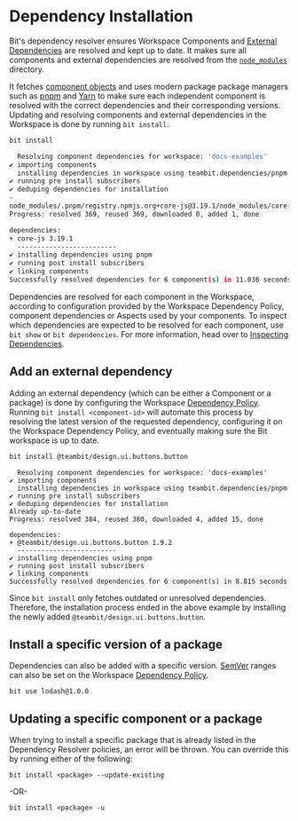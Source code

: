 # Dependency Installation

Bit's dependency resolver ensures Workspace Components and [External Dependencies](/dependencies/dependencies-overview) are resolved and kept up to date. It makes sure all components and external 
dependencies are resolved from the [`node_modules`](/dependencies/node_modules) directory.

It fetches [component objects](/components/component-objects) and uses modern package package managers such as [pnpm](https://pnpm.io/) and [Yarn](https://yarnpkg.com/) to make sure each independent component is resolved with the correct dependencies and their corresponding versions.
Updating and resolving components and external dependencies in the Workspace is done by running `bit install`.


```bash
bit install
```

```bash
  Resolving component dependencies for workspace: 'docs-examples'
✔ importing components
  installing dependencies in workspace using teambit.dependencies/pnpm
✔ running pre install subscribers
✔ deduping dependencies for installation
-
node_modules/.pnpm/registry.npmjs.org+core-js@3.19.1/node_modules/core-js: Running postinstall script, done in 87ms
Progress: resolved 369, reused 369, downloaded 0, added 1, done

dependencies:
+ core-js 3.19.1
  -------------------------
✔ installing dependencies using pnpm
✔ running post install subscribers
✔ linking components
Successfully resolved dependencies for 6 component(s) in 11.036 seconds
```

Dependencies are resolved for each component in the Workspace, according to configuration provided by the Workspace Dependency Policy, component dependencies or Aspects used by
your components. 
To inspect which dependencies are expected to be resolved for each component, use `bit show` or `bit dependencies`. For more information, head over to 
[Inspecting Dependencies](/dependencies/inspecting-dependencies).

## Add an external dependency
Adding an external dependency (which can be either a Component or a package) is done by configuring the Workspace [Dependency Policy](/dependencies/dependency-policy).
Running `bit install <component-id>` will automate this process by resolving the latest version of the requested dependency, configuring it on the Workspace Dependency Policy, and
eventually making sure the Bit workspace is up to date.

```bash
bit install @teambit/design.ui.buttons.button
```

```
  Resolving component dependencies for workspace: 'docs-examples'
✔ importing components
  installing dependencies in workspace using teambit.dependencies/pnpm
✔ running pre install subscribers
✔ deduping dependencies for installation
Already up-to-date
Progress: resolved 384, reused 380, downloaded 4, added 15, done

dependencies:
+ @teambit/design.ui.buttons.button 1.9.2
  -------------------------
✔ installing dependencies using pnpm
✔ running post install subscribers
✔ linking components
Successfully resolved dependencies for 6 component(s) in 8.815 seconds
```

Since `bit install` only fetches outdated or unresolved dependencies. Therefore, the installation process ended in the above example by installing the newly added `@teambit/design.ui.buttons.button`.

## Install a specific version of a package
Dependencies can also be added with a specific version. [SemVer](https://semver.org/) ranges can also be set on the Workspace [Dependency Policy](/dependencies/dependency-policy).

```shell
bit use lodash@1.0.0
```

## Updating a specific component or a package

When trying to install a specific package that is already listed in the Dependency Resolver policies, an error will be thrown. You can override this by running either of the following:

```shell
bit install <package> --update-existing
```

-OR-

```shell
bit install <package> -u
```
